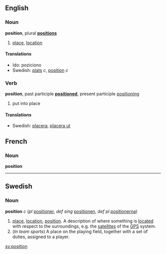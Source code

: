==English==
===Noun===
'''position''', plural '''[[positions]]'''

# [[place]], [[location]]

====Translations====
*Ido: poziciono
*Swedish: [[plats]] ''c'', [[position]] ''c''

===Verb===
'''position''', past participle '''[[positioned]]''', present participle [[positioning]]
# put into place

====Translations====
*Swedish: [[placera]], [[placera ut]]

==French==
===Noun===
'''position'''

-----

==Swedish==
===Noun===
'''position''' ''c'' (''pl'' [[positioner]], ''def sing'' [[positionen]], ''def pl'' [[positionerna]])

# [[place]], [[location]], [[position]]. A description of where something is [[located]] with respect to the surroundings, e.g. the [[satellite]]s of the [[GPS]] system.
# (''In team sports'') A place on the playing field, together with a set of duties, assigned to a player.

[[sv:position]]